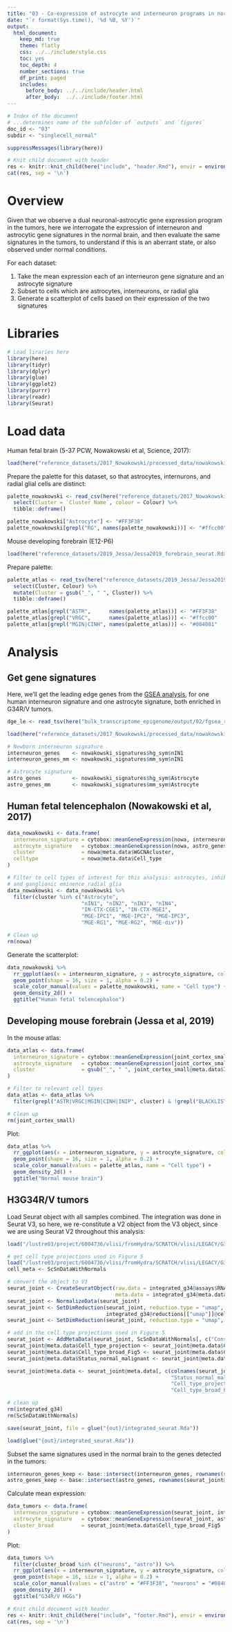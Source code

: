 ```yaml
---
title: "03 - Co-expression of astrocyte and interneuron programs in normal brain and tumor cells"
date: "`r format(Sys.time(), '%d %B, %Y')`"
output:
  html_document:
    keep_md: true
    theme: flatly
    css: ../../include/style.css
    toc: yes
    toc_depth: 4
    number_sections: true
    df_print: paged
    includes:
      before_body: ../../include/header.html
      after_body:  ../../include/footer.html
---
```


<!-- FRONT MATTER, insert configuration info -->

```r

# Index of the document
# ...determines name of the subfolder of `outputs` and `figures`
doc_id <- "03"
subdir <- "singlecell_normal"

suppressMessages(library(here))

# Knit child document with header
res <- knitr::knit_child(here("include", "header.Rmd"), envir = environment(), quiet = TRUE)
cat(res, sep = '\n')

```

<!-- END OF FRONT MATTER -->


# Overview

Given that we observe a dual neuronal-astrocytic gene expression program in the tumors,
here we interrogate the expression of interneuron and astrocytic
gene signatures in the normal brain, and then evaluate the same signatures
in the tumors, to understand if this is an
aberrant state, or also observed under normal conditions.

For each dataset:

1. Take the mean expression each of an interneuron gene signature and an astrocyte signature
2. Subset to cells which are astrocytes, interneurons, or radial glia
3. Generate a scatterplot of cells based on their expression of the two signatures

# Libraries

```r

# Load liraries here
library(here)
library(tidyr)
library(dplyr)
library(glue)
library(ggplot2)
library(purrr)
library(readr)
library(Seurat)

```


# Load data

Human fetal brain (5-37 PCW, Nowakowski et al, Science, 2017):

```r

load(here("reference_datasets/2017_Nowakowski/processed_data/nowakowski_seurat.Rda"))

```

Prepare the palette for this dataset, so that astrocytes, internurons, and
radial glial cells are distinct:

```r

palette_nowakowski <- read_csv(here("reference_datasets/2017_Nowakowski/processed_data/nowakowski2017_tableS4_cluster_labels_with_colours.csv")) %>%
  select(Cluster = `Cluster Name`, colour = Colour) %>%
  tibble::deframe()

palette_nowakowski["Astrocyte"] <- "#FF3F38"
palette_nowakowski[grepl("RG", names(palette_nowakowski))] <- "#ffcc00"

```

Mouse developing forebrain (E12-P6)

```r

load(here("reference_datasets/2019_Jessa/Jessa2019_forebrain_seurat.Rda"))

```

Prepare palette:

```r

palette_atlas <- read_tsv(here("reference_datasets/2019_Jessa/Jessa2019_Table_2a.tsv")) %>%
  select(Cluster, Colour) %>%
  mutate(Cluster = gsub("_", " ", Cluster)) %>%
  tibble::deframe()

palette_atlas[grepl("ASTR",      names(palette_atlas))] <- "#FF3F38"
palette_atlas[grepl("VRGC",      names(palette_atlas))] <- "#ffcc00"
palette_atlas[grepl("MGIN|CINH", names(palette_atlas))] <- "#084081"

```


# Analysis

## Get gene signatures

Here, we'll get the leading edge genes from the [GSEA analysis](https://github.com/fungenomics/G34-gliomas/blob/master/bulk_transcriptome_epigenome/analysis/02-GSEA.Rmd),
for one human
interneuron signature and one astrocyte signature, both enriched in G34R/V tumors.

```r

dge_le <- read_tsv(here("bulk_transcriptome_epigenome/output/02/fgsea_results_padj<0.01_IDH_top_le.tsv"))

```


```r

load(here("reference_datasets/2017_Nowakowski/processed_data/nowakowski_signatures.Rda"))

# Newborn interneuron signature
interneuron_genes    <- nowakowski_signatures$hg_sym$nIN1 
interneuron_genes_mm <- nowakowski_signatures$mm_sym$nIN1

# Astrocyte signature
astro_genes          <- nowakowski_signatures$hg_sym$Astrocyte
astro_genes_mm       <- nowakowski_signatures$mm_sym$Astrocyte

```


## Human fetal telencephalon (Nowakowski et al, 2017)

```r

data_nowakowski <- data.frame(
  interneuron_signature = cytobox::meanGeneExpression(nowa, interneuron_genes)$Mean_marker_expression,
  astrocyte_signature   = cytobox::meanGeneExpression(nowa, astro_genes)$Mean_marker_expression,
  cluster               = nowa@meta.data$WGCNAcluster,
  celltype              = nowa@meta.data$Cell_type
)

# Filter to cell types of interest for this analysis: astrocytes, inhibitory neurons
# and ganglionic eminence radial glia
data_nowakowski <- data_nowakowski %>% 
  filter(cluster %in% c("Astrocyte",
                        "nIN1", "nIN2", "nIN3", "nIN4",
                        "IN-CTX-CGE1", "IN-CTX-MGE1",
                        "MGE-IPC1", "MGE-IPC2", "MGE-IPC3",
                        "MGE-RG1", "MGE-RG2", "MGE-div"))

# Clean up
rm(nowa)

```

Generate the scatterplot:

```r

data_nowakowski %>% 
  rr_ggplot(aes(x = interneuron_signature, y = astrocyte_signature, colour = cluster), plot_num = 1) +
  geom_point(shape = 16, size = 1, alpha = 0.2) +
  scale_color_manual(values = palette_nowakowski, name = "Cell type") +
  geom_density_2d() +
  ggtitle("Human fetal telencephalon")

```



## Developing mouse forebrain (Jessa et al, 2019)

In the mouse atlas:

```r

data_atlas <- data.frame(
  interneuron_signature = cytobox::meanGeneExpression(joint_cortex_small, interneuron_genes_mm)$Mean_marker_expression,
  astrocyte_signature   = cytobox::meanGeneExpression(joint_cortex_small, astro_genes_mm)$Mean_marker_expression,
  cluster               = gsub("_", " ", joint_cortex_small@meta.data$ID_20190730_with_blacklist_and_refined)
)

# Filter to relevant cell tpyes
data_atlas <- data_atlas %>% 
  filter(grepl("ASTR|VRGC|MGIN|CINH|INIP", cluster) & !grepl("BLACKLIST", cluster))

# Clean up
rm(joint_cortex_small)

```

Plot:

```r

data_atlas %>% 
  rr_ggplot(aes(x = interneuron_signature, y = astrocyte_signature, colour = cluster), plot_num = 1) +
  geom_point(shape = 16, size = 1, alpha = 0.2) +
  scale_color_manual(values = palette_atlas, name = "Cell type") +
  geom_density_2d() +
  ggtitle("Normal mouse brain")

```

## H3G34R/V tumors

Load Seurat object with all samples combined. The integration was done in Seurat V3, so here,
we re-constitute a V2 object from the V3 object, since we are using Seurat V2 throughout this analysis:

```r

load("/lustre03/project/6004736/vlisi/fromHydra/SCRATCH/vlisi/LEGACY/G34/inHouseDataCombined/data/integrated_g34.seurat_v3.save_v2.Rda")

# get cell type projections used in Figure 5
load("/lustre03/project/6004736/vlisi/fromHydra/SCRATCH/vlisi/LEGACY/G34/allSamplesCombined/data/ScSnMetaDataWithNormals.RDat")
cell_meta <- ScSnDataWithNormals

# convert the object to V3
seurat_joint <- CreateSeuratObject(raw.data = integrated_g34@assays$RNA@counts,
                                   meta.data = integrated_g34@meta.data)
seurat_joint <- NormalizeData(seurat_joint)
seurat_joint <- SetDimReduction(seurat_joint, reduction.type = "umap", slot = "cell.embeddings",
                                integrated_g34@reductions[["umap"]]@cell.embeddings)
seurat_joint <- SetDimReduction(seurat_joint, reduction.type = "umap", slot = "key", "UMAP_")

# add in the cell type projections used in Figure 5
seurat_joint <- AddMetaData(seurat_joint, ScSnDataWithNormals[, c("ConsensusLineageRefinedConsensus"), drop = FALSE])
seurat_joint@meta.data$Cell_type_projection <- seurat_joint@meta.data$ConsensusHybrid2L3NP.smoothk10
seurat_joint@meta.data$Cell_type_broad_Fig5 <- seurat_joint@meta.data$ConsensusLineageRefinedConsensus
seurat_joint@meta.data$Status_normal_malignant <- seurat_joint@meta.data$CNVnormals

seurat_joint@meta.data <- seurat_joint@meta.data[, c(colnames(seurat_joint@meta.data)[1:22],
                                                     "Status_normal_malignant",
                                                     "Cell_type_projection",
                                                     "Cell_type_broad_Fig5")]

# clean up
rm(integrated_g34)
rm(ScSnDataWithNormals)

save(seurat_joint, file = glue("{out}/integrated_seurat.Rda"))

```

```r

load(glue("{out}/integrated_seurat.Rda"))

```

Subset the same signatures used in the normal brain to the genes detected in the tumors:

```r

interneuron_genes_keep <- base::intersect(interneuron_genes, rownames(seurat_joint@data))
astro_genes_keep <- base::intersect(astro_genes, rownames(seurat_joint@data))

```

Calculate mean expression:

```r

data_tumors <- data.frame(
  interneuron_signature = cytobox::meanGeneExpression(seurat_joint, interneuron_genes_keep)$Mean_marker_expression,
  astrocyte_signature   = cytobox::meanGeneExpression(seurat_joint, astro_genes_keep)$Mean_marker_expression,
  cluster_broad         = seurat_joint@meta.data$Cell_type_broad_Fig5
)

```


Plot:

```r

data_tumors %>% 
  filter(cluster_broad %in% c("neurons", "astro")) %>% 
  rr_ggplot(aes(x = interneuron_signature, y = astrocyte_signature, colour = cluster_broad), plot_num = 1) +
  geom_point(shape = 16, size = 1, alpha = 0.2) +
  scale_color_manual(values = c("astro" = "#FF3F38", "neurons" = "#084081"), name = "Cell type") +
  geom_density_2d() +
  ggtitle("G34R/V HGGs")

```



<!-- END MATTER, insert reproducibility info -->

```r

# Knit child document with header
res <- knitr::knit_child(here("include", "footer.Rmd"), envir = environment(), quiet = TRUE)
cat(res, sep = '\n')

```

<!-- END OF END MATTER -->
